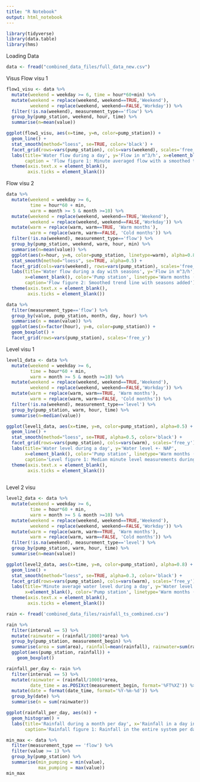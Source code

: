 ```yaml
---
title: "R Notebook"
output: html_notebook
---
```



```r
library(tidyverse)
library(data.table)
library(hms)
```

Loading Data
```r
data <- fread("combined_data_files/full_data_new.csv")
```

Visus
Flow visu 1
```r
flow1_visu <- data %>%
  mutate(weekend = weekday >= 6, time = hour*60+min) %>%
  mutate(weekend = replace(weekend, weekend==TRUE,'Weekend'),
         weekend = replace(weekend, weekend==FALSE,'Workday')) %>%
  filter(!is.na(weekend), measurement_type=='flow') %>%
  group_by(pump_station, weekend, hour, time) %>%
  summarise(n=mean(value))

ggplot(flow1_visu, aes(x=time, y=n, color=pump_station)) +
  geom_line() +
  stat_smooth(method="loess", se=TRUE, color='black') + 
  facet_grid(rows=vars(pump_station), cols=vars(weekend), scales='free_y') +
  labs(title='Water flow during a day', y='Flow in m^3/h', x=element_blank(), color='Pump station',
       caption = 'Flow figure 1: Minute averaged flow with a smoothed trend line') +
  theme(axis.text.x = element_blank(),
        axis.ticks = element_blank())

```
Flow visu 2
```r
data %>%
  mutate(weekend = weekday >= 6, 
         time = hour*60 + min,
         warm = month >= 5 & month >=10) %>%
  mutate(weekend = replace(weekend, weekend==TRUE,'Weekend'),
         weekend = replace(weekend, weekend==FALSE,'Workday')) %>%
  mutate(warm = replace(warm, warm==TRUE, 'Warm months'),
         warm = replace(warm, warm==FALSE, 'Cold months')) %>%
  filter(!is.na(weekend), measurement_type=='flow') %>%
  group_by(pump_station, weekend, warm, hour, min) %>%
  summarise(n=mean(value)) %>%
  ggplot(aes(x=hour, y=n, color=pump_station, linetype=warm), alpha=0.8) +
  stat_smooth(method="loess", se=TRUE, alpha=0.5) + 
  facet_grid(cols=vars(weekend), rows=vars(pump_station), scales='free_y') +
  labs(title='Water flow during a day with seasons', y='Flow in m^3/h',
       x=element_blank(), color='Pump station', linetype='Warm months (Mar-Oct)',
       caption='Flow figure 2: Smoothed trend line with seasons added') +
  theme(axis.text.x = element_blank(),
        axis.ticks = element_blank())
```

```r
data %>%
  filter(measurement_type=='flow') %>%
  group_by(value, pump_station, month, day, hour) %>%
  summarise(n = mean(value)) %>%
  ggplot(aes(x=factor(hour), y=n, color=pump_station)) +
  geom_boxplot() +
  facet_grid(rows=vars(pump_station), scales='free_y')
```


Level visu 1
```r
level1_data <- data %>%
  mutate(weekend = weekday >= 6, 
         time = hour*60 + min,
         warm = month >= 5 & month >=10) %>%
  mutate(weekend = replace(weekend, weekend==TRUE,'Weekend'),
         weekend = replace(weekend, weekend==FALSE,'Workday')) %>%
  mutate(warm = replace(warm, warm==TRUE, 'Warm months'),
         warm = replace(warm, warm==FALSE, 'Cold months')) %>%
  filter(!is.na(weekend), measurement_type=='level') %>%
  group_by(pump_station, warm, hour, time) %>%
  summarise(n=median(value))

ggplot(level1_data, aes(x=time, y=n, color=pump_station), alpha=0.5) +
  geom_line() +
  stat_smooth(method="loess", se=TRUE, alpha=0.5, color='black') +
  facet_grid(rows=vars(pump_station), cols=vars(warm), scales='free_y') +
  labs(title='Water level during a day', y='Water level +- NAP',
       x=element_blank(), color='Pump station', linetype='Warm months (Mar-Oct)',
       caption='Level figure 1: Median minute level measurements during a day with trend line') +
  theme(axis.text.x = element_blank(),
        axis.ticks = element_blank())
  
```

Level 2 visu
```r
level2_data <- data %>%
  mutate(weekend = weekday >= 6, 
         time = hour*60 + min,
         warm = month >= 5 & month >=10) %>%
  mutate(weekend = replace(weekend, weekend==TRUE,'Weekend'),
         weekend = replace(weekend, weekend==FALSE,'Workday')) %>%
  mutate(warm = replace(warm, warm==TRUE, 'Warm months'),
         warm = replace(warm, warm==FALSE, 'Cold months')) %>%
  filter(!is.na(weekend), measurement_type=='level') %>%
  group_by(pump_station, warm, hour, time) %>%
  summarise(n=mean(value))

ggplot(level2_data, aes(x=time, y=n, color=pump_station), alpha=0.8) +
  geom_line() +
  stat_smooth(method="loess", se=TRUE, alpha=0.3, color='black') +
  facet_grid(rows=vars(pump_station), cols=vars(warm), scales='free_y') +
  labs(title='Minute average water level during a day', y='Water level +- NAP',
       x=element_blank(), color='Pump station', linetype='Warm months (Mar-Oct)') +
  theme(axis.text.x = element_blank(),
        axis.ticks = element_blank())
```



```r
rain <- fread('combined_data_files/rainfall_ts_combined.csv')

rain %>%
  filter(interval == 5) %>%
  mutate(rainwater = (rainfall/1000)*area) %>%
  group_by(pump_station, measurement_begin) %>%
  summarise(area = sum(area), rainfall=mean(rainfall), rainwater=sum(rainwater)) %>%
  ggplot(aes(pump_station, rainfall)) +
    geom_boxplot()
```

```r
rainfall_per_day <- rain %>%
  filter(interval == 5) %>%
  mutate(rainwater = (rainfall/1000)*area,
         date_time = as.POSIXct(measurement_begin, format='%FT%XZ')) %>%
  mutate(date = format(date_time, format='%Y-%m-%d')) %>%
  group_by(date) %>%
  summarise(n = sum(rainwater))

ggplot(rainfall_per_day, aes(n)) +
  geom_histogram() +
  labs(title='Rainfall during a month per day', x='Rainfall in a day in m^3', y='Amount of days',
       caption='Rainfall figure 1: Rainfall in the entire system per day for the range of the data')
```

```r
min_max <- data %>%
  filter(measurement_type == 'flow') %>%
  filter(value >= 1) %>%
  group_by(pump_station) %>%
  summarise(min_pumping = min(value),
            max_pumping = max(value))
min_max
```

